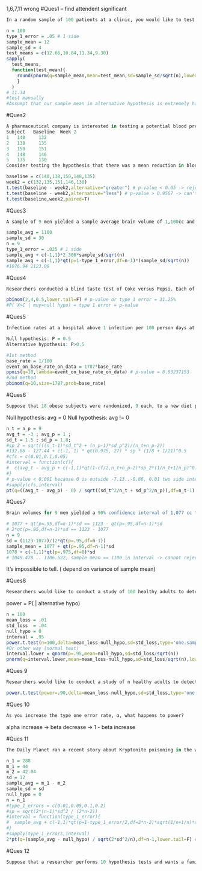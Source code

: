 1,6,7,11 wrong
#Ques1 -- find attendent significant
```r
In a random sample of 100 patients at a clinic, you would like to test whether the mean RDI is x or more using a one sided 5% type 1 error rate. The sample mean RDI had a mean of 12 and a standard deviation of 4. What is the largest value of x (H0:μ=x versus Ha:μ>x) would you reject for?
```
```r
n = 100
type_1_error = .05 # 1 side
sample_mean = 12
sample_sd = 4
test_means = c(12.66,10.84,11.34,9.30)
sapply(
  test_means,
  function(test_mean){
    round(pnorm(q=sample_mean,mean=test_mean,sd=sample_sd/sqrt(n),lower.tail=F),7)
    }
  )
# 11.34
#test manually
#Assumpt that our sample mean in alternative hypothesis is extremely hard to happend when in condition of null hypothesis is true.
```

#Ques2
```r
A pharmaceutical company is interested in testing a potential blood pressure lowering medication. Their first examination considers only subjects that received the medication at baseline then two weeks later. The data are as follows (SBP in mmHg)
Subject   Baseline 	Week 2
1 	140 	132
2 	138 	135
3 	150 	151
4 	148 	146
5 	135 	130
Consider testing the hypothesis that there was a mean reduction in blood pressure? Give the P-value for the associated two sided test. 
```
```r
baseline = c(140,138,150,148,135)
week2 = c(132,135,151,146,130)
t.test(baseline - week2,alternative="greater") # p-value < 0.05 -> reject null -> mean greater than 0
t.test(baseline - week2,alternative="less") # p-value > 0.9567 -> can't reject null -> mean equal zero
t.test(baseline,week2,paired=T)
```

#Ques3
```r
A sample of 9 men yielded a sample average brain volume of 1,100cc and a standard deviation of 30cc. What is the complete set of values of μ0 that a test of H0:μ=μ0 would fail to reject the null hypothesis in a two sided 5% Students t-test?
```
```r
sample_avg = 1100
sample_sd = 30
n = 9
type_1_error = .025 # 1 side
sample_avg + c(-1,1)*2.306*sample_sd/sqrt(n)
sample_avg + c(-1,1)*qt(p=1-type_1_error,df=n-1)*(sample_sd/sqrt(n))
#1076.94 1123.06
```

#Ques4
```r
Researchers conducted a blind taste test of Coke versus Pepsi. Each of four people was asked which of two blinded drinks given in random order that they preferred. The data was such that 3 of the 4 people chose Coke. Assuming that this sample is representative, report a P-value for a test of the hypothesis that Coke is preferred to Pepsi using a one sided exact test.
```
```r
pbinom(2,4,0.5,lower.tail=F) # p-value or type 1 error = 31.25%
#P( X>C | muy=null hypo) = type 1 error = p-value
```

#Ques5
```r
Infection rates at a hospital above 1 infection per 100 person days at risk are believed to be too high and are used as a benchmark. A hospital that had previously been above the benchmark recently had 10 infections over the last 1,787 person days at risk. About what is the one sided P-value for the relevant test of whether the hospital is *below* the standard?
```
```r
Null hypothesis: P = 0.5
Alternative hypothesis: P>0.5
```
```r
#1st method
base_rate = 1/100
event_on_base_rate_on_data = 1787*base_rate
ppois(q=10,lambda=event_on_base_rate_on_data) # p-value = 0.03237153
#2nd method
pbinom(q=10,size=1787,prob=base_rate)
```

#Ques6
```r
Suppose that 18 obese subjects were randomized, 9 each, to a new diet pill and a placebo. Subjects’ body mass indices (BMIs) were measured at a baseline and again after having received the treatment or placebo for four weeks. The average difference from follow-up to the baseline (followup - baseline) was −3 kg/m2 for the treated group and 1 kg/m2 for the placebo group. The corresponding standard deviations of the differences was 1.5 kg/m2 for the treatment group and 1.8 kg/m2 for the placebo group. Does the change in BMI over the two year period appear to differ between the treated and placebo groups? Assuming normality of the underlying data and a common population variance, give a pvalue for a two sided t test.
```
Null hypothesis: avg = 0
Null hypothesis: avg != 0
```r
n_t = n_p = 9
avg_t = -3 ; avg_p = 1 ;
sd_t = 1.5 ; sd_p = 1.8;
#sp_2 = sqrt(((n_t-1)*sd_t^2 + (n_p-1)*sd_p^2)/(n_t+n_p-2))
#132.86 - 127.44 + c(-1, 1) * qt(0.975, 27) * sp * (1/8 + 1/21)^0.5
#cfs = c(0.01,0.1,0.05)
#interval = function(cf){ 
#  c(avg_t - avg_p + c(-1,1)*qt(1-cf/2,n_t+n_p-2)*sp_2*(1/n_t+1/n_p)^0.5)
#}
# p-value < 0.001 because 0 is outside -7.13..-0.86, 0.01 two side interval
#sapply(cfs,interval)
pt(q=((avg_t - avg_p) - 0) / sqrt((sd_t^2/n_t + sd_p^2/n_p)),df=n_t-1)
```
#Ques7
```r
Brain volumes for 9 men yielded a 90% confidence interval of 1,077 cc to 1,123 cc. Would you reject in a two sided 5% hypothesis test of H0:μ=1,078? 
```
```r
# 1077 + qt(p=.95,df=n-1)*sd == 1123 - qt(p=.95,df=n-1)*sd
# 2*qt(p=.95,df=n-1)*sd == 1123 - 1077
n = 9
sd = (1123-1077)/(2*qt(p=.95,df=n-1)) 
sample_mean = 1077 + qt(p=.95,df=n-1)*sd
1078 + c(-1,1)*qt(p=.975,df=8)*sd 
# 1049.478 .. 1106.522, sample mean == 1100 in interval -> cannot reject because it in range of null interval
```
It's impossible to tell. ( depend on variance of sample mean)

#Ques8
```r
Researchers would like to conduct a study of 100 healthy adults to detect a four year mean brain volume loss of .01 mm3. Assume that the standard deviation of four year volume loss in this population is .04 mm3. About what would be the power of the study for a 5% one sided test versus a null hypothesis of no volume loss?
```
power = P( | alternative hypo)
```r
n = 100
mean_loss = .01
std_loss  = .04
null_hypo = 0
interval = .95
power.t.test(n=100,delta=mean_loss-null_hypo,sd=std_loss,type='one.sample',alt='one.side',sig.level=.05)$power
#Or other way (normal test)
interval.lower = qnorm(p=.95,mean=null_hypo,sd=std_loss/sqrt(n))
pnorm(q=interval.lower,mean=mean_loss-null_hypo,sd=std_loss/sqrt(n),lower.tail=F)
```

#Ques 9
```r
Researchers would like to conduct a study of n healthy adults to detect a four year mean brain volume loss of .01 mm3. Assume that the standard deviation of four year volume loss in this population is .04 mm3. About what would be the value of n needded for 90% power of type one error rate of 5% one sided test versus a null hypothesis of no volume loss?
```
```r
power.t.test(power=.90,delta=mean_loss-null_hypo,sd=std_loss,type='one.sample',alt='one.side',sig.level=.05)
```

#Ques 10
```r
As you increase the type one error rate, α, what happens to power?
```
alpha increase -> beta decrease -> 1 - beta increase

#Ques 11
```r
The Daily Planet ran a recent story about Kryptonite poisoning in the water supply after a recent event in Metropolis. Their usual field reporter, Clark Kent, called in sick and so Lois Lane reported the story. Researchers sampled 288 individuals and found mean blood Kryptonite levels of 44, both measured in Lex Luthors per milliliter (LL/ml). They compared this to 288 sampled individuals from Gotham city who had an average level of 42.04. About what is the Pvalue for a two sided Z test of the relevant hypothesis? Assume that the standard deviation is 12 for both groups.
```
```r
n_1 = 288
m_1 = 44
m_2 = 42.04
sd = 12
sample_avg = m_1 - m_2
sample_sd = sd
null_hypo = 0
n = n_1
#type_1_errors = c(0.01,0.05,0.1,0.2)
#sp = sqrt(2*(n-1)*sd^2 / (2*n-2))
#interval = function(type_1_error){
#  sample_avg + c(-1,1)*qt(p=1-type_1_error/2,df=2*n-2)*sqrt(1/n+1/n)*sp
#}
#sapply(type_1_errors,interval)
2*pt(q=(sample_avg - null_hypo) / sqrt(2*sd^2/n),df=n-1,lower.tail=F) # 0.05
```

#Ques 12
```r
Suppose that a researcher performs 10 hypothesis tests and wants a familywise error rate of no more than 5%. What alpha level should she compare her pvalues to in order to ensure the desired error rate? Express it as a proportion to two decimal places.
```